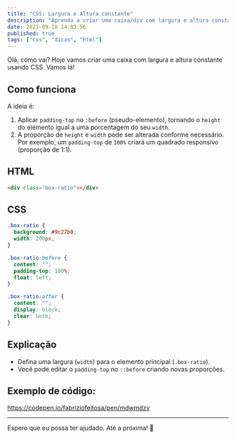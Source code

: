 ```yaml
---
title: "CSS: Largura e Altura constante"
description: "Aprenda a criar uma caixa/div com largura e altura constante usando CSS."
date: 2021-09-10 14:03:56
published: true
tags: ["css", "dicas", "html"]
---
```


Olá, como vai? Hoje vamos criar uma caixa com largura e altura constante usando CSS. Vamos lá!

## Como funciona

A ideia é:

1. Aplicar `padding-top` no `:before` (pseudo-elemento), tornando o `height` do elemento igual a uma porcentagem do seu `width`.
2. A proporção de `height` e `width` pode ser alterada conforme necessário. Por exemplo, um `padding-top` de `100%` criará um quadrado responsivo (proporção de 1:1).

## HTML

```html
<div class="box-ratio"></div>
```

## CSS

```css {3,8} showLineNumbers
.box-ratio {
  background: #9c27b0;
  width: 200px;
}

.box-ratio:before {
  content: "";
  padding-top: 100%;
  float: left;
}

.box-ratio:after {
  content: "";
  display: block;
  clear: both;
}
```

## Explicação

- Defina uma largura (`width`) para o elemento principal (`.box-ratio`).
- Você pode editar o `padding-top` no `::before` criando novas proporções.

## Exemplo de código:

https://codepen.io/fabriziofeitosa/pen/mdwmdzv

---

Espero que eu possa ter ajudado. Até a próxima! 🚀

